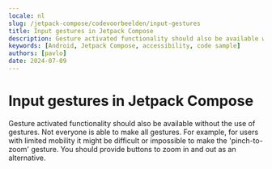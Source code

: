 ```yaml
---
locale: nl
slug: /jetpack-compose/codevoorbeelden/input-gestures
title: Input gestures in Jetpack Compose
description: Gesture activated functionality should also be available without the use of gestures.
keywords: [Android, Jetpack Compose, accessibility, code sample]
authors: [pavlo]
date: 2024-07-09
---
```


# Input gestures in Jetpack Compose

Gesture activated functionality should also be available without the use of gestures. Not everyone is able to make all gestures. For example, for users with limited mobility it might be difficult or impossible to make the 'pinch-to-zoom' gesture. You should provide buttons to zoom in and out as an alternative.

<CodeSample id="input-gestures" platform="compose" locale="nl"/>
